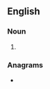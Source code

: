 ==English==

===Noun===
{{head|en|noun form}}

# {{plural of|en|scolder}}

===Anagrams===
* {{anagrams|en|a=cdelorss|cordless}}